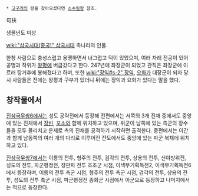  * [[고구려]]의 왕을 찾아오셨다면 [[소수림왕]] 참조.

句扶

생몰년도 미상

[[wiki:"삼국시대(중국)" 삼국시대]] 촉나라의 인물.

한창 사람으로 충성스럽고 용맹하면서 너그럽고 덕이 있었으며, 여러 차례 전공이 있어 공명과 작위가 [[왕평]]에 버금갔다고 한다. 247년에 좌장군이 되었고 관직은 좌장군에 이르러 탕거후에 봉해졌다고 하며, 또한 [[wiki:"장익#s-2" 장익]], [[요화]]가 대장군이 되자 당시 사람들은 전에는 왕평과 구부가 있더니 뒤에는 장익과 요화가 있다는 말을 했다.

== 창작물에서 ==
[[진삼국무쌍6]]에서는 성도 공략전에서 등장해 전편에서는 서쪽의 3개 진채 중에서도 중앙에 있는 진채에서 [[장빈]], [[포소]]와 함께 위치하고 있으며, 위군이 남쪽에 있는 촉군의 장수들을 모두 물리치고 운제로 촉의 진채를 공격하기 시작하면 출격한다. 중편에서는 이간과 함께 남동쪽의 여러 개의 다리로 이루어진 잔도에서도 중앙에 있는 파군 북채에 위치하고 있다.

[[진삼국무쌍7]]에서는 이릉의 전투, 형주의 전투, 검각의 전투, 상용의 전투, 신야방위전, 성도의 전투, 파군평정전, 장판파 전투 조조군 시점, 이색무기획득전2, 이색무기획득전6에서 등장하며, 이릉의 전투 촉군 시점, 형주의 전투 촉군 시점, 검각의 전투, 상용의 전투, 성도의 전투 촉군 시점, 파군평정전 종회군 시점에서 아군으로 등장하고 나머지에서는 적으로 등장한다.
